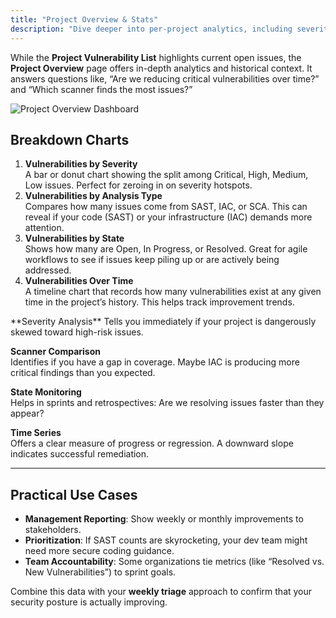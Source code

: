 ```yaml
---
title: "Project Overview & Stats"
description: "Dive deeper into per-project analytics, including severity breakdowns, states, and historical trends."
---
```


While the **Project Vulnerability List** highlights current open issues, the **Project Overview** page offers in-depth analytics and historical context. It answers questions like, “Are we reducing critical vulnerabilities over time?” and “Which scanner finds the most issues?”

<Frame>
  <img src="/images/get-started/relevant-functionalities/project-overview-dashboard.png" alt="Project Overview Dashboard" style={{ borderRadius: '0.5rem' }} />
</Frame>

## Breakdown Charts

1. **Vulnerabilities by Severity**  
   A bar or donut chart showing the split among Critical, High, Medium, Low issues. Perfect for zeroing in on severity hotspots.
2. **Vulnerabilities by Analysis Type**  
   Compares how many issues come from SAST, IAC, or SCA. This can reveal if your code (SAST) or your infrastructure (IAC) demands more attention.
3. **Vulnerabilities by State**  
   Shows how many are Open, In Progress, or Resolved. Great for agile workflows to see if issues keep piling up or are actively being addressed.
4. **Vulnerabilities Over Time**  
   A timeline chart that records how many vulnerabilities exist at any given time in the project’s history. This helps track improvement trends.

<Accordion icon="chart-bar" title="Why These Insights Matter">
  **Severity Analysis**  
  Tells you immediately if your project is dangerously skewed toward high-risk issues.

  **Scanner Comparison**  
  Identifies if you have a gap in coverage. Maybe IAC is producing more critical findings than you expected.

  **State Monitoring**  
  Helps in sprints and retrospectives: Are we resolving issues faster than they appear?

  **Time Series**  
  Offers a clear measure of progress or regression. A downward slope indicates successful remediation.
</Accordion>

---

## Practical Use Cases

- **Management Reporting**: Show weekly or monthly improvements to stakeholders.  
- **Prioritization**: If SAST counts are skyrocketing, your dev team might need more secure coding guidance.  
- **Team Accountability**: Some organizations tie metrics (like “Resolved vs. New Vulnerabilities”) to sprint goals.

<Tip>
Combine this data with your <strong>weekly triage</strong> approach to confirm that your security posture is actually improving.
</Tip>
